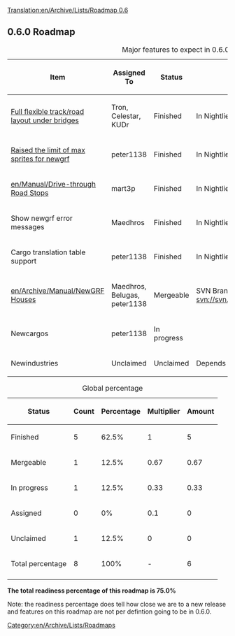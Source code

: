 [[Translation:en/Archive/Lists/Roadmap 0.6]]
{{en/Archive/Lists/Roadmapheader|
previous=en/Archive/Lists/Roadmap 0.5|
current=Roadmap 0.6|
next=en/Archive/Lists/Roadmap 0.7|
}}

{{en/Current}}
== 0.6.0 Roadmap ==

{| border="1"
|+ Major features to expect in 0.6.0
|-
! Item !! Assigned To !! Status !! Remarks
|-
|[[en/Archive/Manual/New Bridges|Full flexible track/road layout under bridges]] || Tron, Celestar, KUDr
!class="checked" | Finished || In Nightlies since r7573, 2006-12-27
|-
|[[en/Archive/Community/NewGRF FAQ#when-i-load-openttd-i-see-an-error-that-tells-me-i-have-too-many-sprites-loaded-and-the-program-terminates-what-causes-this|Raised the limit of max sprites for newgrf]] || peter1138 
!class="checked" | Finished || In Nightlies since r8129, 2007-01-14 
|-
|[[en/Manual/Drive-through Road Stops]] || mart3p
!class="checked" | Finished || In Nightlies since r8735, 2007-02-14 
|-
|Show newgrf error messages || Maedhros
!class="checked" | Finished || In Nightlies since r8838, 2007-02-21 
|-
|Cargo translation table support || peter1138
!class="checked" | Finished || In Nightlies since r8891, 2007-02-24
|-
|[[en/Archive/Manual/NewGRF Houses]] || Maedhros, Belugas, peter1138
!class="wip" | Mergeable || SVN Branch: svn://svn.openttd.org/branches/newhouses
|-
|Newcargos || peter1138
!class="wip" | In progress ||
|-
|Newindustries || Unclaimed
!class="unclaimed" | Unclaimed || Depends on newhousees and newcargos
|}

{| border="1"
|+ Global percentage
|-
! Status !! Count !! Percentage !! Multiplier !! Amount
|-
!class="checked" | Finished || 5 || 62.5% || 1 || 5
|-
!class="wip" | Mergeable || 1 || 12.5% || 0.67 || 0.67
|-
!class="wip" | In progress || 1 || 12.5% || 0.33 || 0.33
|-
!class="claimed" | Assigned || 0 || 0% || 0.1 || 0
|-
!class="unclaimed" | Unclaimed || 1 || 12.5% || 0 || 0
|-
!class="wip" | Total percentage 
!class="wip" | 8
!class="wip" | 100% 
!class="wip" | - 
!class="wip" | 6
|-
|}
'''The total readiness percentage of this roadmap is 75.0%'''

Note: the readiness percentage does tell how close we are to a new release and features on this roadmap are not per defintion going to be in 0.6.0.
[[Category:en/Archive/Lists/Roadmaps]]